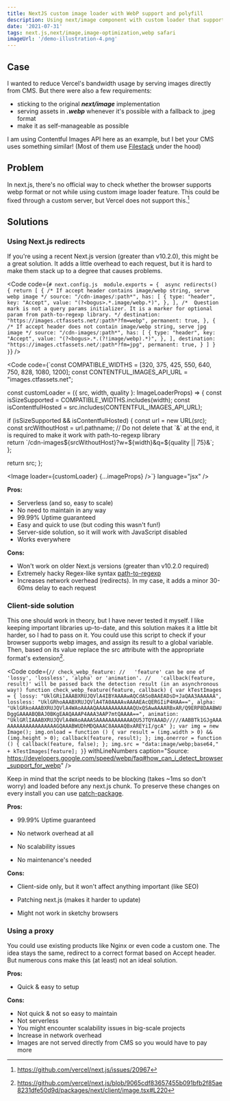 ```yaml
---
title: NextJS custom image loader with WebP support and polyfill
description: Using next/image component with custom loader that supports both webp and jpeg polyfill in Safari. Three possible solutions and example with Contentful API.
date: '2021-07-31'
tags: next.js,next/image,image-optimization,webp safari
imageUrl: '/demo-illustration-4.png'
---
```


## Case

I wanted to reduce Vercel's bandwidth usage by serving images directly from CMS. But there were also a few requirements:

- sticking to the original **_next/image_** implementation
- serving assets in **_.webp_** whenever it's possible with a fallback to .jpeg format
- make it as self-manageable as possible

I am using Contentful Images API here as an example, but I bet your CMS uses something similar! (Most of them use [Filestack](https://www.filestack.com/) under the hood)

## Problem

In next.js, there's no official way to check whether the browser supports webp format or not while using custom image loader feature. This could be fixed through a custom server, but Vercel does not support this.[^2]

## Solutions

### Using Next.js redirects

If you're using a recent Next.js version (greater than v10.2.0), this might be a great solution. It adds a little overhead to each request, but it is hard to make them stack up to a degree that causes problems.

<Code
  code={`# next.config.js 
module.exports = { 
  async redirects() {
    return [
      {
        /* If accept header contains image/webp string, serve webp image */
        source: "/cdn-images/:path*",
        has: [
          {
            type: "header",
            key: "Accept",
            value: "(?<bogus>.*.image/webp.*)",
          },
        ],
        /* 
        Question mark is not a query params initializer.
        It is a marker for optional param from path-to-regexp library.
        */
        destination: "https://images.ctfassets.net/:path*?fm=webp",
        permanent: true,
      },
      {
        /* If accept header does not contain image/webp string, serve jpg image */
        source: "/cdn-images/:path*",
        has: [
          {
            type: "header",
            key: "Accept",
            value: "(?<bogus>.*.(?!image/webp).*)",
          },
        ],
        destination: "https://images.ctfassets.net/:path*?fm=jpg",
        permanent: true,
      }
    ]
  }
}`}
/>

<Code
  code={`const COMPATIBLE_WIDTHS = [320, 375, 425, 550, 640, 750, 828, 1080, 1200]; 
const CONTENTFUL_IMAGES_API_URL = "images.ctfassets.net";  
  
const customLoader = ({ src, width, quality }: ImageLoaderProps) => {
  const isSizeSupported = COMPATIBLE_WIDTHS.includes(width);
  const isContentfulHosted = src.includes(CONTENTFUL_IMAGES_API_URL);
    
  if (isSizeSupported && isContentfulHosted) {
    const url = new URL(src);  
    const srcWithoutHost = url.pathname; 
    // Do not delete that \`&\` at the end, it is required to make it work with path-to-regexp library  
    return \`/cdn-images\${srcWithoutHost}?w=\${width}&q=\${quality || 75}&\`;  
  };  
  
  return src;
};
  
  
<Image loader={customLoader} {...imageProps} />`}
  language="jsx"
/>

**Pros:**

- Serverless (and so, easy to scale)
- No need to maintain in any way
- 99.99% Uptime guaranteed
- Easy and quick to use (but coding this wasn't fun!)
- Server-side solution, so it will work with JavaScript disabled
- Works everywhere

**Cons:**

- Won't work on older Next.js versions (greater than v10.2.0 required)
- Extremely hacky Regex-like syntax [path-to-regexp](https://github.com/pillarjs/path-to-regexp)
- Increases network overhead (redirects). In my case, it adds a minor 30-60ms delay to each request

### Client-side solution

This one should work in theory, but I have never tested it myself. I like keeping important libraries up-to-date, and this solution makes it a little bit harder, so I had to pass on it. You could use this script to check if your browser supports webp images, and assign its result to a global variable. Then, based on its value replace the src attribute with the appropriate format's extension[^1].

<Code
  code={`// check_webp_feature:
//   'feature' can be one of 'lossy', 'lossless', 'alpha' or 'animation'.
//   'callback(feature, result)' will be passed back the detection result (in an asynchronous way!)
function check_webp_feature(feature, callback) {
    var kTestImages = {
        lossy: "UklGRiIAAABXRUJQVlA4IBYAAAAwAQCdASoBAAEADsD+JaQAA3AAAAAA",
        lossless: "UklGRhoAAABXRUJQVlA4TA0AAAAvAAAAEAcQERGIiP4HAA==",
        alpha: "UklGRkoAAABXRUJQVlA4WAoAAAAQAAAAAAAAAAAAQUxQSAwAAAARBxAR/Q9ERP8DAABWUDggGAAAABQBAJ0BKgEAAQAAAP4AAA3AAP7mtQAAAA==",
        animation: "UklGRlIAAABXRUJQVlA4WAoAAAASAAAAAAAAAAAAQU5JTQYAAAD/////AABBTk1GJgAAAAAAAAAAAAAAAAAAAGQAAABWUDhMDQAAAC8AAAAQBxAREYiI/gcA"
    };
    var img = new Image();
    img.onload = function () {
        var result = (img.width > 0) && (img.height > 0);
        callback(feature, result);
    };
    img.onerror = function () {
        callback(feature, false);
    };
    img.src = "data:image/webp;base64," + kTestImages[feature];
}`}
  withLineNumbers
  caption="Source: https://developers.google.com/speed/webp/faq#how_can_i_detect_browser_support_for_webp"
/>

Keep in mind that the script needs to be blocking (takes ~1ms so don't worry) and loaded before any next.js chunk. To preserve these changes on every install you can use [patch-package](https://github.com/ds300/patch-package#readme).

**Pros:**

- 99.99% Uptime guaranteed

- No network overhead at all

- No scalability issues

- No maintenance's needed

**Cons:**

- Client-side only, but it won't affect anything important (like SEO)

- Patching next.js (makes it harder to update)

- Might not work in sketchy browsers

### Using a proxy

You could use existing products like Nginx or even code a custom one. The idea stays the same, redirect to a correct format based on Accept header. But numerous cons make this (at least) not an ideal solution.

**Pros:**

- Quick & easy to setup

**Cons:**

- Not quick & not so easy to maintain
- Not serverless
- You might encounter scalability issues in big-scale projects
- Increase in network overhead
- Images are not served directly from CMS so you would have to pay more

[^1]: https://github.com/vercel/next.js/blob/9065cdf83657455b091bfb2f85ae8231dfe50d9d/packages/next/client/image.tsx#L220
[^2]: https://github.com/vercel/next.js/issues/20967
